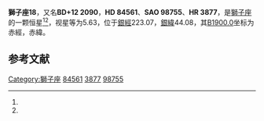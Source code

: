 {{Starbox begin
| name = 獅子座18
}}
{{Starbox observe
| epoch = [[J2000.0|J2000.0]]
| constell = [[獅子座|獅子座]]<ref name=SIMBAD>{{cite web
 | url=http://simbad.u-strasbg.fr/simbad/sim-id?Ident=HR+3877
 | title =Pulsating variable Star
 | publisher=Centre de Données astronomiques de Strasbourg
 | work=SIMBAD
 | accessdate=2012-07-13}}</ref><ref name=DATA>{{cite web
 | url=http://vizier.u-strasbg.fr/viz-bin/VizieR-5?-out.add=.&-source=5050&-corr=PK=HR&-out.max=9999&HR=3877
 | title=VizieR Detailed Page
 | accessdate=2012-07-13
 | archive-date=2016-03-05
 | archive-url=https://web.archive.org/web/20160305002938/http://vizier.u-strasbg.fr/viz-bin/VizieR-5?-out.add=.&-source=5050&-corr=PK=HR&-out.max=9999&HR=3877
 | dead-url=no
 }}</ref>
| 星官 = 
| ra = {{RA|9|46|23.3}}<ref name=SIMBAD /><ref name=DATA />
| dec = {{DEC|+11|48|36}}<ref name=SIMBAD /><ref name=DATA />
| appmag_v = 5.63<ref name=SIMBAD /><ref name=DATA />
}}
{{Starbox character
| class = gK4<ref name=SIMBAD /><ref name=DATA />
| b-v = 1.49<ref name=SIMBAD /><ref name=DATA />
| u-b = <ref name=SIMBAD /><ref name=DATA />
| r-i = <ref name=SIMBAD /><ref name=DATA />
| variable = 
}}
{{Starbox astrometry
| radial_v = 
| prop_mo_ra = 30
| parallax = 
| p_error = 
}}
{{Starbox catalog
| names =BD+12 2090，[[SAO星表|SAO]] 98755，[[HD星表|HD]] 84561，[[HR星表|HR]] 3877}}
{{Starbox reference |Simbad=HR+3877}}
{{Starbox end}}

'''獅子座18'''，又名'''BD+12 2090'''，'''HD 84561'''、'''SAO 98755'''、'''HR 3877'''，是[[獅子座|獅子座]]的一颗恒星<ref name=SIMBAD /><ref name=DATA />，视星等为5.63，位于[[銀道座標系|銀經]]223.07，[[銀道座標系|銀緯]]44.08，其[[B1900.0|B1900.0]]坐标为赤經{{RA|9|41|0.1}}，赤緯{{DEC|+12|44.08|15}}。

== 参考文献 ==
{{reflist}}

{{star-stub}}

{{獅子座恒星}}
[[Category:獅子座|Category:獅子座]]
[[Category:HD和HDE天體|84561]]
[[Category:HR天體|3877]]
[[Category:SAO天體|98755]]